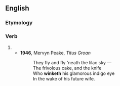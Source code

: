 ==English==

===Etymology===
{{suffix|en|wink|eth}}

===Verb===
{{head|en|verb form}}

# {{en-archaic third-person singular of|wink}}
#* '''1946''', Mervyn Peake, ''Titus Groan''
#*: They fly and fly 'neath the lilac sky &mdash;<br>The frivolous cake, and the knife<br>Who '''winketh''' his glamorous indigo eye<br>In the wake of his future wife.